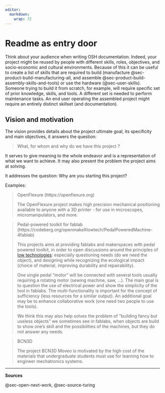 ```yaml
---
editor: 
  markdown: 
    wrap: 72
---
```


# Readme as entry door

Think about your audience when writing OSH documentation. Indeed, your
project might be reused by people with different skills, roles,
objectives, and socio-economic and cultural environments. Because of
this it can be useful to create a list of skills that are required to
build (manufacture @sec-product-build-manufacturing-all, and assemble
@sec-product-build-assembly-skills-and-tools) or use the hardware
(@sec-user-skills). Someone trying to build it from scratch, for
example, will require specific set of prior knowledge, skills, and
tools. A different set is needed to perform maintenance tasks. An end
user operating the assembled project might require an entirely distinct
skillset (and documentation).

## Vision and motivation {#sec-vision-and-motivation}

The vision provides details about the project ultimate goal, its
specificity and main objectives, it answers the question:

> What, for whom and why do we have this project ?

It serves to give meaning to the whole endeavor and is a representation
of what we want to achieve. It may also present the problem the project
aims at solving.

It addresses the question: Why are you starting this project?

Examples:

> OpenFlexure (https://openflexure.org)
>
> The OpenFlexure project makes high precision mechanical positioning
> available to anyone with a 3D printer - for use in microscopes,
> micromanipulators, and more.

> Pedal-powered toolkit for fablab
> (https://codeberg.org/openmakeXlowtech/PedalPoweredMachine-4fablab)
>
> This projects aims at providing fablabs and makerspaces with pedal
> powered toolkit, in order to open discussions around the principles of
> [low technologies](https://en.wikipedia.org/wiki/Low_technology):
> especially questioning needs (do we need the object), and designing
> while recognizing the ecological impact (choice of material, improving
> durability and repairability).
>
> One single pedal "motor" will be connected with several tools usually
> requiring a rotating motor (sewing machine, saw, ...). The main goal
> is to question the use of electrical power and show the simplicity of
> the tool in fablabs. The multi-functionality is important for the
> concept of sufficiency (less resources for a similar output). An
> additional goal may be to enhance collaborative work (one need two
> people to use the tools).
>
> We think this may also help solves the problem of "building fancy but
> useless objects" we sometimes see in fablabs, when objects are build
> to show one's skill and the possibilities of the machines, but they do
> not answer any needs.

> BCN3D
>
> The project BCN3D Moveo is motivated by the high cost of the materials
> that undergraduate students must use for learning how to engineer
> mechatronics systems.

------------------------------------------------------------------------

**Sources**

@sec-open-next-work, @sec-source-turing
